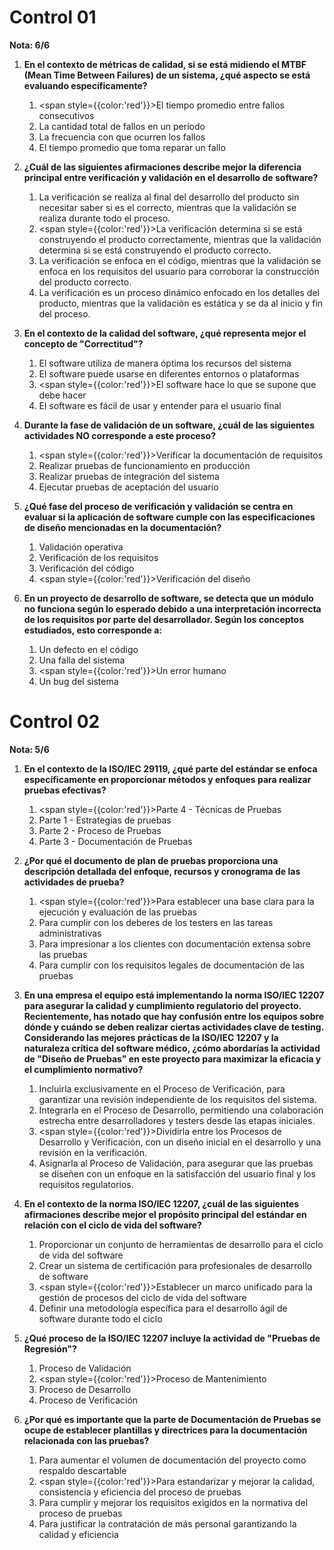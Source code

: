 # Control 01
**Nota: 6/6**

1. **En el contexto de métricas de calidad, si se está midiendo el MTBF (Mean Time Between Failures) de un sistema, ¿qué aspecto se está evaluando específicamente?**
    1. <span style={{color:'red'}}>El tiempo promedio entre fallos consecutivos</span>
	2. La cantidad total de fallos en un período
	3. La frecuencia con que ocurren los fallos
	4. El tiempo promedio que toma reparar un fallo

2. **¿Cuál de las siguientes afirmaciones describe mejor la diferencia principal entre verificación y validación en el desarrollo de software?**
	1. La verificación se realiza al final del desarrollo del producto sin necesitar saber si es  el correcto, mientras que la validación se realiza durante todo el proceso.
	2. <span style={{color:'red'}}>La verificación determina si se está construyendo el producto correctamente, mientras que la validación determina si se está construyendo el producto correcto.</span>
	3. La verificación se enfoca en el código, mientras que la validación se enfoca en los requisitos del usuario para corroborar la construcción del producto correcto.
	4. La verificación es un proceso dinámico enfocado en los detalles del producto, mientras que la validación es estática y se da al inicio y fin del proceso.

3. **En el contexto de la calidad del software, ¿qué representa mejor el concepto de "Correctitud"?**
	1. El software utiliza de manera óptima los recursos del sistema
	2. El software puede usarse en diferentes entornos o plataformas
	3. <span style={{color:'red'}}>El software hace lo que se supone que debe hacer</span>
	4. El software es fácil de usar y entender para el usuario final

4. **Durante la fase de validación de un software, ¿cuál de las siguientes actividades NO corresponde a este proceso?**
	1. <span style={{color:'red'}}>Verificar la documentación de requisitos</span>
	2. Realizar pruebas de funcionamiento en producción
	3. Realizar pruebas de integración del sistema
	4. Ejecutar pruebas de aceptación del usuario

5. **¿Qué fase del proceso de verificación y validación se centra en evaluar si la aplicación de software cumple con las especificaciones de diseño mencionadas en la documentación?**
	1. Validación operativa
	2. Verificación de los requisitos
	3. Verificación del código
	4. <span style={{color:'red'}}>Verificación del diseño</span>

6. **En un proyecto de desarrollo de software, se detecta que un módulo no funciona según lo esperado debido a una interpretación incorrecta de los requisitos por parte del desarrollador. Según los conceptos estudiados, esto corresponde a:**
	1. Un defecto en el código
	2. Una falla del sistema
	3. <span style={{color:'red'}}>Un error humano</span>
	4. Un bug del sistema

# Control 02
**Nota: 5/6**

1. **En el contexto de la ISO/IEC 29119, ¿qué parte del estándar se enfoca específicamente en proporcionar métodos y enfoques para realizar pruebas efectivas?**
	1. <span style={{color:'red'}}>Parte 4 - Técnicas de Pruebas</span>
	2. Parte 1 - Estrategias de pruebas
	3. Parte 2 - Proceso de Pruebas
	4. Parte 3 - Documentación de Pruebas

2. **¿Por qué el documento de plan de pruebas proporciona una descripción detallada del enfoque, recursos y cronograma de las actividades de prueba?**
	1. <span style={{color:'red'}}>Para establecer una base clara para la ejecución y evaluación de las pruebas</span>
	2. Para cumplir con los deberes de los testers en las tareas administrativas
	3. Para impresionar a los clientes con documentación extensa sobre las pruebas
	4. Para cumplir con los requisitos legales de documentación de las pruebas

3. **En una empresa el equipo está implementando la norma ISO/IEC 12207 para asegurar la calidad y cumplimiento regulatorio del proyecto. Recientemente, has notado que hay confusión entre los equipos sobre dónde y cuándo se deben realizar ciertas actividades clave de testing. Considerando las mejores prácticas de la ISO/IEC 12207 y la naturaleza crítica del software médico, ¿cómo abordarías la actividad de "Diseño de Pruebas" en este proyecto para maximizar la eficacia y el cumplimiento normativo?**
	1. Incluirla exclusivamente en el Proceso de Verificación, para garantizar una revisión independiente de los requisitos del sistema.
	2. Integrarla en el Proceso de Desarrollo, permitiendo una colaboración estrecha entre desarrolladores y testers desde las etapas iniciales.
	3. <span style={{color:'red'}}>Dividirla entre los Procesos de Desarrollo y Verificación, con un diseño inicial en el desarrollo y una revisión en la verificación.</span>
	4. Asignarla al Proceso de Validación, para asegurar que las pruebas se diseñen con un enfoque en la satisfacción del usuario final y los requisitos regulatorios.

4. **En el contexto de la norma ISO/IEC 12207, ¿cuál de las siguientes afirmaciones describe mejor el propósito principal del estándar en relación con el ciclo de vida del software?**
	1. Proporcionar un conjunto de herramientas de desarrollo para el ciclo de vida del software
	2. Crear un sistema de certificación para profesionales de desarrollo de software
	3. <span style={{color:'red'}}>Establecer un marco unificado para la gestión de procesos del ciclo de vida del software</span>
	4. Definir una metodología específica para el desarrollo ágil de software durante todo el ciclo

5. **¿Qué proceso de la ISO/IEC 12207 incluye la actividad de "Pruebas de Regresión"?**
	1. Proceso de Validación
	2. <span style={{color:'red'}}>Proceso de Mantenimiento</span>
	3. Proceso de Desarrollo
	4. Proceso de Verificación

6. **¿Por qué es importante que la parte de Documentación de Pruebas se ocupe de establecer plantillas y directrices para la documentación relacionada con las pruebas?**
	1. Para aumentar el volumen de documentación del proyecto como respaldo descartable
	2. <span style={{color:'red'}}>Para estandarizar y mejorar la calidad, consistencia y eficiencia del proceso de pruebas</span>
	3. Para cumplir y mejorar los requisitos exigidos en la normativa del proceso de pruebas
	4. Para justificar la contratación de más personal garantizando la calidad y eficiencia